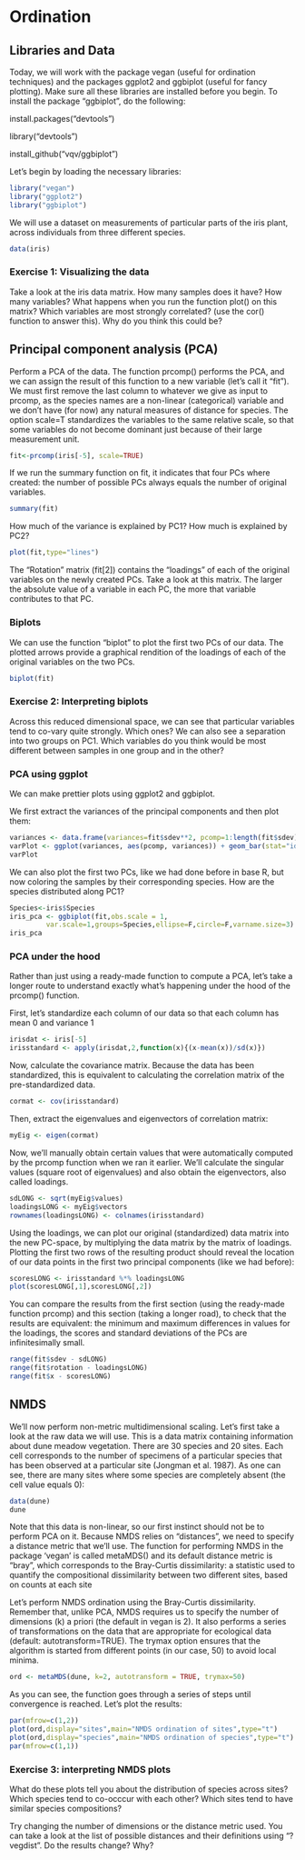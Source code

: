 # Ordination

## Libraries and Data

Today, we will work with the package vegan (useful for ordination techniques) and the packages ggplot2 and ggbiplot (useful for fancy plotting). Make sure all these libraries are installed before you begin. To install the package "ggbiplot", do the following:

install.packages("devtools")

library("devtools")

install_github("vqv/ggbiplot")

Let's begin by loading the necessary libraries:

```r
library("vegan")
library("ggplot2")
library("ggbiplot")
```

We will use a dataset on measurements of particular parts of the iris plant, across individuals from three different species.

```r
data(iris)
```

### Exercise 1: Visualizing the data

Take a look at the iris data matrix. How many samples does it have? How many variables? What happens when you run the function plot() on this matrix? Which variables are most strongly correlated? (use the cor() function to answer this). Why do you think this could be?

## Principal component analysis (PCA)

Perform a PCA of the data. The function prcomp() performs the PCA, and we can assign the result of this function to a new variable (let's call it "fit"). We must first remove the last column to whatever we give as input to prcomp, as the species names are a non-linear (categorical) variable and we don't have (for now) any natural measures of distance for species. The option scale=T standardizes the variables to the same relative scale, so that some variables do not become dominant just because of their large measurement unit.

```r
fit<-prcomp(iris[-5], scale=TRUE)
```

If we run the summary function on fit, it indicates that four PCs where created: the number 
of possible PCs always equals the number of original variables.

```r
summary(fit)
```

How much of the variance is explained by PC1? How much is explained by PC2?

```r
plot(fit,type="lines")
```

The "Rotation" matrix (fit[2]) contains the "loadings" of each of the original variables on the newly created PCs. Take a look at this matrix. The larger the absolute value of a variable in each PC, the more that variable contributes to that PC.

### Biplots

We can use the function "biplot" to plot the first two PCs of our data. The plotted arrows provide a graphical rendition of the loadings of each of the original variables on the two PCs. 

```r
biplot(fit)
```

### Exercise 2: Interpreting biplots

Across this reduced dimensional space, we can see that particular variables tend to co-vary quite strongly. Which ones? We can also see a separation into two groups on PC1. Which variables do you think would be most different between samples in one group and in the other?

### PCA using ggplot

We can make prettier plots using ggplot2 and ggbiplot.

We first extract the variances of the principal components and then plot them:

```r
variances <- data.frame(variances=fit$sdev**2, pcomp=1:length(fit$sdev))
varPlot <- ggplot(variances, aes(pcomp, variances)) + geom_bar(stat="identity", fill="gray") + geom_line()
varPlot
```

We can also plot the first two PCs, like we had done before in base R, but now coloring the samples by their corresponding species. How are the species distributed along PC1?

```r
Species<-iris$Species
iris_pca <- ggbiplot(fit,obs.scale = 1, 
         var.scale=1,groups=Species,ellipse=F,circle=F,varname.size=3)
iris_pca
```

### PCA under the hood

Rather than just using a ready-made function to compute a PCA, let's take a longer route to understand exactly what's happening under the hood of the prcomp() function.

First, let's standardize each column of our data so that each column has mean 0 and variance 1
```r
irisdat <- iris[-5]
irisstandard <- apply(irisdat,2,function(x){(x-mean(x))/sd(x)})
```

Now, calculate the covariance matrix. Because the data has been standardized, this is equivalent to calculating the correlation matrix of the pre-standardized data.

```r
cormat <- cov(irisstandard)
```

Then, extract the eigenvalues and eigenvectors of correlation matrix:

```r
myEig <- eigen(cormat)
```

Now, we'll manually obtain certain values that were automatically computed by the prcomp function when we ran it earlier. We'll calculate the singular values (square root of eigenvalues) and also obtain the eigenvectors, also called loadings.

```r
sdLONG <- sqrt(myEig$values)
loadingsLONG <- myEig$vectors
rownames(loadingsLONG) <- colnames(irisstandard)
```

Using the loadings, we can plot our original (standardized) data matrix into the new PC-space, by multiplying the data matrix by the matrix of loadings. Plotting the first two rows of the resulting product should reveal the location of our data points in the first two principal components (like we had before):

```r
scoresLONG <- irisstandard %*% loadingsLONG
plot(scoresLONG[,1],scoresLONG[,2])
```

You can compare the results from the first section (using the ready-made function prcomp) and this section (taking a longer road), to check that the results are equivalent: the minimum and maximum differences in values for the loadings, the scores and standard deviations of the PCs are infinitesimally small.

```r
range(fit$sdev - sdLONG)
range(fit$rotation - loadingsLONG)
range(fit$x - scoresLONG) 
```

## NMDS

We'll now perform non-metric multidimensional scaling. Let's first take a look at the raw data we will use. This is a data matrix containing information about dune meadow vegetation. There are 30 species and 20 sites. Each cell corresponds to the number of specimens of a particular species that has been observed at a particular site (Jongman et al. 1987). As one can see, there are many sites where some species are completely absent (the cell value equals 0):

```r
data(dune)
dune
```

Note that this data is non-linear, so our first instinct should not be to perform PCA on it. Because NMDS relies on "distances", we need to specify a distance metric that we'll use. The function for performing NMDS in the package 'vegan' is called metaMDS() and its default distance metric is "bray", which corresponds to the Bray-Curtis dissimilarity: a statistic used to quantify the compositional dissimilarity between two different sites, based on counts at each site

Let's perform NMDS ordination using the Bray-Curtis dissimilarity. Remember that, unlike PCA, NMDS requires us to specify the number of dimensions (k) a priori (the default in vegan is 2). It also performs a series of transformations on the data that are appropriate for ecological data (default: autotransform=TRUE). The trymax option ensures that the algorithm is started from different points (in our case, 50) to avoid local minima.

```r
ord <- metaMDS(dune, k=2, autotransform = TRUE, trymax=50)
```

As you can see, the function goes through a series of steps until convergence is reached. Let's plot the results:

```r
par(mfrow=c(1,2))
plot(ord,display="sites",main="NMDS ordination of sites",type="t")
plot(ord,display="species",main="NMDS ordination of species",type="t")
par(mfrow=c(1,1))
```

### Exercise 3: interpreting NMDS plots

What do these plots tell you about the distribution of species across sites? Which species tend to co-occcur with each other? Which sites tend to have similar species compositions?

Try changing the number of dimensions or the distance metric used. You can take a look at the list of possible distances and their definitions using "?vegdist". Do the results change? Why?

